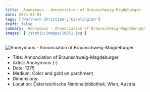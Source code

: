 ```yaml
---
title:  Anonymous - Annonciation of Braunschweig-Magdeburger
date: 2024-01-01
tags: ['Northern Christian','Carolingian']
draft: false
summary:  Anonymous - Annonciation of Braunschweig-Magdeburger
images: ['/static/images/10051.jpg']
---
```


![ Anonymous - Annonciation of Braunschweig-Magdeburger](/static/images/10051.jpg)

* Title: Annonciation of Braunschweig-Magdeburger
* Artist:  Anonymous (-)
* Date: 1275
* Medium: Color and gold on parchment
* Dimensions: 
* Location: Österreichische Nationalbibliothek, Wien, Austria


